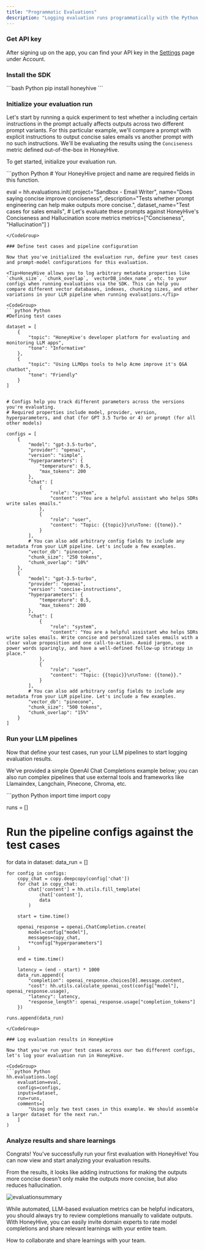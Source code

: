 ```yaml
---
title: "Programmatic Evaluations"
description: "Logging evaluation runs programmatically with the Python SDK"
---
```



### Get API key

After signing up on the app, you can find your API key in the [Settings](https://app.honeyhive.ai/settings/account) page under Account.

### Install the SDK

<CodeGroup>
```bash Python
pip install honeyhive
```
</CodeGroup>

### Initialize your evaluation run

Let's start by running a quick experiment to test whether a including certain instructions in the prompt actually affects outputs across two different prompt variants. For this particular example, we'll compare a prompt with explicit instructions to output concise sales emails vs another prompt with no such instructions. We'll be evaluating the results using the `Conciseness` metric defined out-of-the-box in HoneyHive. 

To get started, initialize your evaluation run.

<CodeGroup>
```python Python
# Your HoneyHive project and name are required fields in this function.

eval = hh.evaluations.init(
    project="Sandbox - Email Writer",
    name="Does saying concise improve conciseness",
    description="Tests whether prompt engineering can help make outputs more concise.",
    dataset_name="Test cases for sales emails",
    # Let's evaluate these prompts against HoneyHive's Conciseness and Hallucination score metrics
    metrics=["Conciseness", "Hallucination"]
)
```
</CodeGroup>

### Define test cases and pipeline configuration

Now that you've initialized the evaluation run, define your test cases and prompt-model configurations for this evaluation.

<Tip>HoneyHive allows you to log arbitrary metadata properties like `chunk_size`, `chunk_overlap`, `vectorDB_index_name`, etc. to your configs when running evaluations via the SDK. This can help you compare different vector databases, indexes, chunking sizes, and other variations in your LLM pipeline when running evaluations.</Tip>

<CodeGroup>
```python Python
#Defining test cases

dataset = [
    {
        "topic": "HoneyHive's developer platform for evaluating and monitoring LLM apps",
        "tone": "Informative"
    },
    {
        "topic": "Using LLMOps tools to help Acme improve it's Q&A chatbot",
        "tone": "Friendly"
    }
]


# Configs help you track different parameters across the versions you're evaluating.
# Required properties include model, provider, version, hyperparameters, and chat (for GPT 3.5 Turbo or 4) or prompt (for all other models)

configs = [
    {
        "model": "gpt-3.5-turbo",
        "provider": "openai",
        "version": "simple",
        "hyperparameters": {
            "temperature": 0.5,
            "max_tokens": 200
        },
        "chat": [
            {
                "role": "system",
                "content": "You are a helpful assistant who helps SDRs write sales emails."
            },
            {
                "role": "user",
                "content": "Topic: {{topic}}\n\nTone: {{tone}}."
            }
        ],
        # You can also add arbitrary config fields to include any metadata from your LLM pipeline. Let's include a few examples.
        "vector_db": "pinecone",
        "chunk_size": "250 tokens",
        "chunk_overlap": "10%"
    },
    {
        "model": "gpt-3.5-turbo",
        "provider": "openai",
        "version": "concise-instructions",
        "hyperparameters": {
            "temperature": 0.5,
            "max_tokens": 200
        },
        "chat": [
            {
                "role": "system",
                "content": "You are a helpful assistant who helps SDRs write sales emails. Write concise and personalized sales emails with a clear value proposition and one call-to-action. Avoid jargon, use power words sparingly, and have a well-defined follow-up strategy in place."
            },
            {
                "role": "user",
                "content": "Topic: {{topic}}\n\nTone: {{tone}}."
            }
        ],
        # You can also add arbitrary config fields to include any metadata from your LLM pipeline. Let's include a few examples.
        "vector_db": "pinecone",
        "chunk_size": "500 tokens",
        "chunk_overlap": "15%"
    }
]
```
</CodeGroup>

### Run your LLM pipelines

Now that define your test cases, run your LLM pipelines to start logging evaluation results.

<Note>We've provided a simple OpenAI Chat Completions example below; you can also run complex pipelines that use external tools and frameworks like Llamaindex, Langchain, Pinecone, Chroma, etc.</Note>

<CodeGroup>
```python Python
import time
import copy

runs = []

# Run the pipeline configs against the test cases
for data in dataset:
    data_run = []

    for config in configs:
        copy_chat = copy.deepcopy(config['chat'])
        for chat in copy_chat:
            chat['content'] = hh.utils.fill_template(
                chat['content'],
                data
            )

        start = time.time()

        openai_response = openai.ChatCompletion.create(
            model=config["model"],
            messages=copy_chat,
            **config["hyperparameters"]
        )

        end = time.time()

        latency = (end - start) * 1000
        data_run.append({
            "completion": openai_response.choices[0].message.content,
            "cost": hh.utils.calculate_openai_cost(config["model"], openai_response.usage),
            "latency": latency,
            "response_length": openai_response.usage["completion_tokens"]
        })

    runs.append(data_run)
```
</CodeGroup>

### Log evaluation results in HoneyHive

Now that you've run your test cases across our two different configs, let's log your evaluation run in HoneyHive.

<CodeGroup>
```python Python
hh.evaluations.log(
    evaluation=eval,
    configs=configs,
    inputs=dataset,
    run=runs,
    comments=[
        "Using only two test cases in this example. We should assemble a larger dataset for the next run."
    ]
)
```
</CodeGroup>

### Analyze results and share learnings

Congrats! You've successfully run your first evaluation with HoneyHive! You can now view and start analyzing your evaluation results.

From the results, it looks like adding instructions for making the outputs more concise doesn't only make the outputs more concise, but also reduces hallucination. 

![evaluationsummary](/images/evaluationsummary.png)

<Note>While automated, LLM-based evaluation metrics can be helpful indicators, you should always try to review completions manually to validate outputs. With HoneyHive, you can easily invite domain experts to rate model completions and share relevant learnings with your entire team.</Note>

<CardGroup cols={1}>
  <Card title="Sharing and Collaboration" icon="share" href="/evaluation-collaboration">
    How to collaborate and share learnings with your team.
  </Card>
</CardGroup>